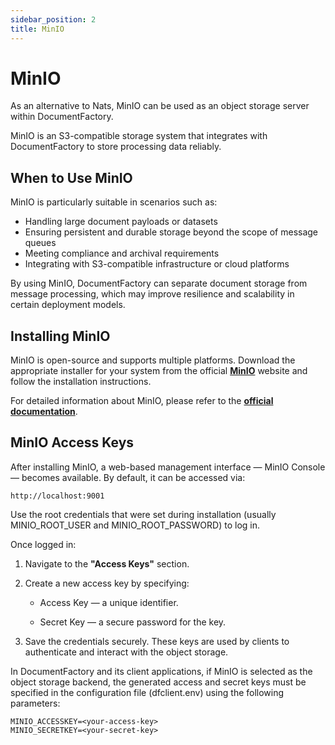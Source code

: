 ```yaml
---
sidebar_position: 2
title: MinIO
---
```


# MinIO

As an alternative to Nats, MinIO can be used as an object storage server within DocumentFactory.

MinIO is an S3-compatible storage system that integrates with DocumentFactory to store processing data reliably.

## When to Use MinIO

MinIO is particularly suitable in scenarios such as:
- Handling large document payloads or datasets
- Ensuring persistent and durable storage beyond the scope of message queues
- Meeting compliance and archival requirements
- Integrating with S3-compatible infrastructure or cloud platforms

By using MinIO, DocumentFactory can separate document storage from message processing, which may improve resilience
and scalability in certain deployment models.

## Installing MinIO

MinIO is open-source and supports multiple platforms. Download the appropriate installer for your system from
the official [**MinIO**](https://min.io/open-source/download) website and follow the installation instructions.

For detailed information about MinIO, please refer to the [**official documentation**]( https://min.io/docs ).

## MinIO Access Keys

After installing MinIO, a web-based management interface — MinIO Console — becomes available. By default, it can be accessed via:
```console
http://localhost:9001
```

Use the root credentials that were set during installation (usually MINIO_ROOT_USER and MINIO_ROOT_PASSWORD) to log in.

Once logged in:
1. Navigate to the **"Access Keys"** section.

2. Create a new access key by specifying:

    - Access Key — a unique identifier.

    - Secret Key — a secure password for the key.

3. Save the credentials securely. These keys are used by clients to authenticate and interact with the object storage.

In DocumentFactory and its client applications, if MinIO is selected as the object storage backend, the generated access and secret keys must
be specified in the configuration file (dfclient.env) using the following parameters:

```console
MINIO_ACCESSKEY=<your-access-key>
MINIO_SECRETKEY=<your-secret-key>
```
